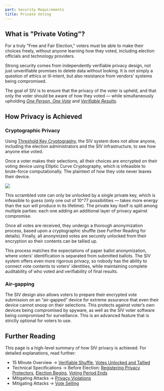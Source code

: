 ```yaml
---
part: Security Requirements
title: Private Voting
---
```


## What is "Private Voting"?

For a truly "Free and Fair Election," voters must be able to make their choices freely, without anyone learning how they voted, including election officials and technology providers.

Strong security comes from independently verifiable privacy design, not just unverifiable promises to delete data without looking. It is not simply a question of ethics or ill-intent, but also resistance from vendors' systems being compromised.

The goal of SIV is to ensure that the privacy of the voter is upheld, and that only the voter should be aware of how they voted — while simultaneously upholding [_One Person, One Vote_](/authentication) and [_Verifiable Results_](/verifiability).

## How Privacy is Achieved

### Cryptographic Privacy

Using [Threshold Key Cryptography](https://en.wikipedia.org/wiki/Threshold_cryptosystem), the SIV system does not allow anyone, including the election administrators and the SIV infrastructure, to see how anyone else voted.

Once a voter makes their selections, all their choices are encrypted on their voting device using Elliptic Curve Cryptography, which is infeasible to brute-force computationally. The plaintext of how they vote never leaves their device.

<img
  src='/images/encrypted-vote.png'
  class='w-3/4 ml-5 shadow-lg my-7 dark:invert dark:shadow-white'
/>

This scrambled vote can only be unlocked by a single private key, which is infeasible to guess (only one out of 10^77 possibilities — takes more energy than the sun will produce in its lifetime). The private key itself is split among multiple parties: each one adding an additional layer of privacy against compromise.

Once all votes are received, they undergo a thorough anonymization process, based upon a cryptographic shuffle (see Further Reading for details). Finally, all anonymized votes are securely unlocked from their encryption so their contents can be tallied up.

This process matches the expectations of paper ballot anonymization, where voters' identification is separated from submitted ballots. The SIV system offers even more rigorous privacy, so nobody has the ability to connect vote contents to voters' identities, while maintaining complete auditability of who voted and verifiability of final results.

### Air-gapping

The SIV design also allows voters to prepare their encrypted vote submission on an “air-gapped” device for extreme assurance that even their device cannot snoop on their selections. This protects against voter’s own devices being compromised by spyware, as well as the SIV voter software being compromised for surveillance. This is an advanced feature that is strictly optional for voters to use.

## Further Reading

This page is a high-level summary of how SIV privacy is achieved. For detailed explanations, read further:

- 15 Minute Overview → [Verifiable Shuffle](https://siv.org/protocol#4), [Votes Unlocked and Tallied](https://siv.org/protocol#5)
- Technical Specifications → Before Election: [Registering Privacy Protectors](/technical-specifications#c-register-privacy-protectors), [Election Begins](/technical-specifications#election-begins), [Voting Period Ends](/technical-specifications#voting-period-ends)
- Mitigating Attacks → [Privacy Violations](/mitigating-attacks/privacy)
- Mitigating Attacks → [Vote Selling](/mitigating-attacks/vote-selling)
